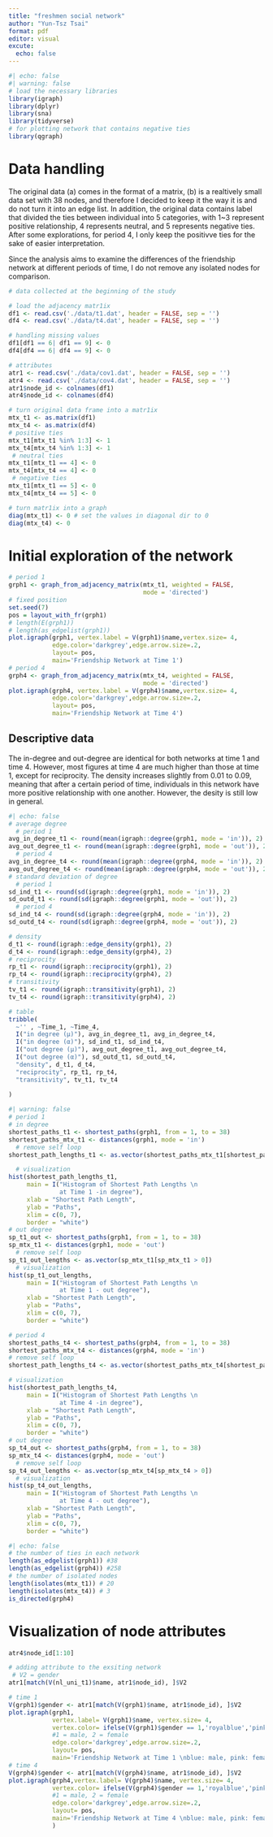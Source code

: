 ```yaml
---
title: "freshmen social network"
author: "Yun-Tsz Tsai"
format: pdf
editor: visual
excute: 
  echo: false
---
```


```r
#| echo: false
#| warning: false
# load the necessary libraries
library(igraph)
library(dplyr)
library(sna)
library(tidyverse)
# for plotting network that contains negative ties
library(qgraph)
```

# Data handling

The original data (a) comes in the format of a matrix, (b) is a realtively small data set with 38 nodes, and therefore I decided to keep it the way it is and do not turn it into an edge list. In addition, the original data contains label that divided the ties between individual into 5 categories, with 1\~3 represent positive relationship, 4 represents neutral, and 5 represents negative ties. After some explorations, for period 4, I only keep the positivve ties for the sake of easier interpretation.

Since the analysis aims to examine the differences of the friendship network at different periods of time, I do not remove any isolated nodes for comparison.

```r
# data collected at the beginning of the study

# load the adjacency matr1ix 
df1 <- read.csv('./data/t1.dat', header = FALSE, sep = '')
df4 <- read.csv('./data/t4.dat', header = FALSE, sep = '')

# handling missing values
df1[df1 == 6| df1 == 9] <- 0
df4[df4 == 6| df4 == 9] <- 0

# attributes 
atr1 <- read.csv('./data/cov1.dat', header = FALSE, sep = '') 
atr4 <- read.csv('./data/cov4.dat', header = FALSE, sep = '')
atr1$node_id <- colnames(df1)
atr4$node_id <- colnames(df4)
```

```r
# turn original data frame into a matr1ix
mtx_t1 <- as.matrix(df1)
mtx_t4 <- as.matrix(df4)
# positive ties 
mtx_t1[mtx_t1 %in% 1:3] <- 1
mtx_t4[mtx_t4 %in% 1:3] <- 1
 # neutral ties
mtx_t1[mtx_t1 == 4] <- 0
mtx_t4[mtx_t4 == 4] <- 0
 # negative ties 
mtx_t1[mtx_t1 == 5] <- 0
mtx_t4[mtx_t4 == 5] <- 0

# turn matr1ix into a graph
diag(mtx_t1) <- 0 # set the values in diagonal dir to 0 
diag(mtx_t4) <- 0
```

# Initial exploration of the network

```r
# period 1 
grph1 <- graph_from_adjacency_matrix(mtx_t1, weighted = FALSE, 
                                     mode = 'directed')
# fixed position
set.seed(7)
pos = layout_with_fr(grph1)
# length(E(grph1))
# length(as_edgelist(grph1))
plot.igraph(grph1, vertex.label = V(grph1)$name,vertex.size= 4,
            edge.color='darkgrey',edge.arrow.size=.2,
            layout= pos, 
            main='Friendship Network at Time 1')
# period 4 
grph4 <- graph_from_adjacency_matrix(mtx_t4, weighted = FALSE,
                                     mode = 'directed')
plot.igraph(grph4, vertex.label = V(grph4)$name,vertex.size= 4,
            edge.color='darkgrey',edge.arrow.size=.2,
            layout= pos, 
            main='Friendship Network at Time 4')
```

## Descriptive data

The in-degree and out-degree are identical for both networks at time 1 and time 4. However, most figures at time 4 are much higher than those at time 1, except for reciprocity. The density increases slightly from 0.01 to 0.09, meaning that after a certain period of time, individuals in this network have more positive relationship with one another. However, the desity is still low in general.

```r
#| echo: false
# average degree
  # period 1 
avg_in_degree_t1 <- round(mean(igraph::degree(grph1, mode = 'in')), 2)
avg_out_degree_t1 <- round(mean(igraph::degree(grph1, mode = 'out')), 2)
  # period 4 
avg_in_degree_t4 <- round(mean(igraph::degree(grph4, mode = 'in')), 2)
avg_out_degree_t4 <- round(mean(igraph::degree(grph4, mode = 'out')), 2)
# standard deviation of degree
  # period 1
sd_ind_t1 <- round(sd(igraph::degree(grph1, mode = 'in')), 2)
sd_outd_t1 <- round(sd(igraph::degree(grph1, mode = 'out')), 2)
  # period 4
sd_ind_t4 <- round(sd(igraph::degree(grph4, mode = 'in')), 2)
sd_outd_t4 <- round(sd(igraph::degree(grph4, mode = 'out')), 2)

# density
d_t1 <- round(igraph::edge_density(grph1), 2)
d_t4 <- round(igraph::edge_density(grph4), 2)
# reciprocity 
rp_t1 <- round(igraph::reciprocity(grph1), 2)
rp_t4 <- round(igraph::reciprocity(grph4), 2)
# transitivity 
tv_t1 <- round(igraph::transitivity(grph1), 2) 
tv_t4 <- round(igraph::transitivity(grph4), 2) 

# table 
tribble(
  ~'' , ~Time_1, ~Time_4,
  I("in degree (μ)"), avg_in_degree_t1, avg_in_degree_t4,
  I("in degree (α)"), sd_ind_t1, sd_ind_t4,
  I("out degree (μ)"), avg_out_degree_t1, avg_out_degree_t4,
  I("out degree (α)"), sd_outd_t1, sd_outd_t4,
  "density", d_t1, d_t4,
  "reciprocity", rp_t1, rp_t4,
  "transitivity", tv_t1, tv_t4
  
)
```

```r
#| warning: false
# period 1
# in degree
shortest_paths_t1 <- shortest_paths(grph1, from = 1, to = 38)
shortest_paths_mtx_t1 <- distances(grph1, mode = 'in')
  # remove self loop
shortest_path_lengths_t1 <- as.vector(shortest_paths_mtx_t1[shortest_paths_mtx_t1 > 0]) 

  # visualization
hist(shortest_path_lengths_t1, 
     main = I("Histogram of Shortest Path Lengths \n 
              at Time 1 -in degree"), 
     xlab = "Shortest Path Length", 
     ylab = "Paths", 
     xlim = c(0, 7), 
     border = "white")
# out degree
sp_t1_out <- shortest_paths(grph1, from = 1, to = 38)
sp_mtx_t1 <- distances(grph1, mode = 'out')
  # remove self loop
sp_t1_out_lengths <- as.vector(sp_mtx_t1[sp_mtx_t1 > 0])
  # visualization
hist(sp_t1_out_lengths, 
     main = I("Histogram of Shortest Path Lengths \n 
              at Time 1 - out degree"), 
     xlab = "Shortest Path Length", 
     ylab = "Paths", 
     xlim = c(0, 7), 
     border = "white")

# period 4
shortest_paths_t4 <- shortest_paths(grph4, from = 1, to = 38)
shortest_paths_mtx_t4 <- distances(grph4, mode = 'in')
# remove self loop
shortest_path_lengths_t4 <- as.vector(shortest_paths_mtx_t4[shortest_paths_mtx_t4 > 0]) 

# visualization
hist(shortest_path_lengths_t4, 
     main = I("Histogram of Shortest Path Lengths \n 
              at Time 4 -in degree"), 
     xlab = "Shortest Path Length", 
     ylab = "Paths", 
     xlim = c(0, 7), 
     border = "white")
# out degree
sp_t4_out <- shortest_paths(grph4, from = 1, to = 38)
sp_mtx_t4 <- distances(grph4, mode = 'out')
  # remove self loop
sp_t4_out_lengths <- as.vector(sp_mtx_t4[sp_mtx_t4 > 0])
  # visualization
hist(sp_t4_out_lengths, 
     main = I("Histogram of Shortest Path Lengths \n 
              at Time 4 - out degree"), 
     xlab = "Shortest Path Length", 
     ylab = "Paths", 
     xlim = c(0, 7), 
     border = "white")
```

```r
#| echo: false
# the number of ties in each network
length(as_edgelist(grph1)) #38
length(as_edgelist(grph4)) #258
# the number of isolated nodes
length(isolates(mtx_t1)) # 20
length(isolates(mtx_t4)) # 3
is_directed(grph4)
```

# Visualization of node attributes

```r
atr4$node_id[1:10]
```

```r
# adding attribute to the exsiting network
 # V2 = gender
atr1[match(V(nl_uni_t1)$name, atr1$node_id), ]$V2
```

```r
# time 1
V(grph1)$gender <- atr1[match(V(grph1)$name, atr1$node_id), ]$V2
plot.igraph(grph1,
            vertex.label= V(grph1)$name, vertex.size= 4,
            vertex.color= ifelse(V(grph1)$gender == 1,'royalblue','pink'), 
            #1 = male, 2 = female
            edge.color='darkgrey',edge.arrow.size=.2,
            layout= pos,
            main='Friendship Network at Time 1 \nblue: male, pink: female')
# time 4
V(grph4)$gender <- atr1[match(V(grph4)$name, atr1$node_id), ]$V2
plot.igraph(grph4,vertex.label= V(grph4)$name, vertex.size= 4,
            vertex.color= ifelse(V(grph4)$gender == 1,'royalblue','pink'), 
            #1 = male, 2 = female
            edge.color='darkgrey',edge.arrow.size=.2,
            layout= pos,
            main='Friendship Network at Time 4 \nblue: male, pink: female'
            )
```

```r
```

```         
```
